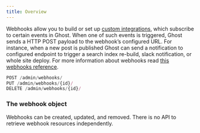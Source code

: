 ```yaml
---
title: Overview
---
```


Webhooks allow you to build or set up [custom integrations](https://ghost.org/integrations/custom-integrations/#api-webhook-integrations), which subscribe to certain events in Ghost. When one of such events is triggered, Ghost sends a HTTP POST payload to the webhook’s configured URL. For instance, when a new post is published Ghost can send a notification to configured endpoint to trigger a search index re-build, slack notification, or whole site deploy. For more information about webhooks read [this webhooks reference](/webhooks/).

```js
POST /admin/webhooks/
PUT /admin/webhooks/{id}/
DELETE /admin/webhooks/{id}/
```

### The webhook object

Webhooks can be created, updated, and removed. There is no API to retrieve webhook resources independently.
